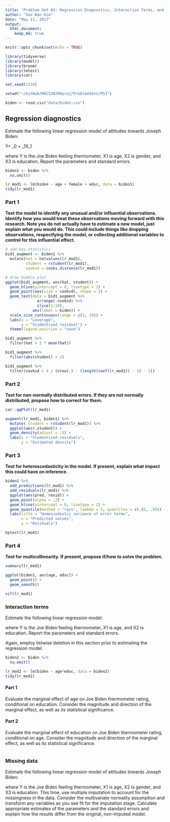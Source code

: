 ```yaml
---
title: 'Problem Set #3: Regression Diagnostics, Interaction Terms, and Missing Data'
author: "Soo Wan Kim"
date: "May 11, 2017"
output: 
  html_document:
    keep_md: true
---
```


```r
knitr::opts_chunk$set(echo = TRUE)

library(tidyverse)
library(modelr)
library(broom)
library(lmtest)
library(car)

set.seed(1234)

setwd("~/GitHub/MACS30200proj/ProblemSets/PS3")

biden <- read.csv("data/biden.csv")
```

## Regression diagnostics

Estimate the following linear regression model of attitudes towards Joseph Biden:

Y= \beta_0 + \beta_1X_1

where Y is the Joe Biden feeling thermometer, X1 is age, X2 is gender, and X3 is education. Report the parameters and standard errors.

```r
biden1 <- biden %>%
  na.omit()

lr_mod1 <- lm(biden ~ age + female + educ, data = biden1)
tidy(lr_mod1)
```

### Part 1
**Test the model to identify any unusual and/or influential observations. Identify how you would treat these observations moving forward with this research. Note you do not actually have to estimate a new model, just explain what you would do. This could include things like dropping observations, respecifying the model, or collecting additional variables to control for this influential effect.**

```r
# add key statistics
bid1_augment <- biden1 %>%
  mutate(hat = hatvalues(lr_mod1),
         student = rstudent(lr_mod1),
         cooksd = cooks.distance(lr_mod1))

# draw bubble plot
ggplot(bid1_augment, aes(hat, student)) +
  geom_hline(yintercept = 0, linetype = 2) +
  geom_point(aes(size = cooksd), shape = 1) +
  geom_text(data = bid1_augment %>%
              arrange(-cooksd) %>%
              slice(1:10),
            aes(label = biden)) +
  scale_size_continuous(range = c(1, 20)) +
  labs(x = "Leverage",
       y = "Studentized residual") +
  theme(legend.position = "none")
```

```r
bid1_augment %>%
  filter(hat > 2 * mean(hat))

bid1_augment %>%
  filter(abs(student) > 2)

bid1_augment %>%
  filter(cooksd > 4 / (nrow(.) - (length(coef(lr_mod1)) - 1) - 1))
```


### Part 2
**Test for non-normally distributed errors. If they are not normally distributed, propose how to correct for them.**

```r
car::qqPlot(lr_mod1)
```

```r
augment(lr_mod1, biden1) %>%
  mutate(.student = rstudent(lr_mod1)) %>%
  ggplot(aes(.student)) +
  geom_density(adjust = .5) +
  labs(x = "Studentized residuals",
       y = "Estimated density")
```


### Part 3 
**Test for heteroscedasticity in the model. If present, explain what impact this could have on inference.**

```r
biden1 %>%
  add_predictions(lr_mod1) %>%
  add_residuals(lr_mod1) %>%
  ggplot(aes(pred, resid)) +
  geom_point(alpha = .2) +
  geom_hline(yintercept = 0, linetype = 2) +
  geom_quantile(method = "rqss", lambda = 5, quantiles = c(.05, .95)) +
  labs(title = "Homoscedastic variance of error terms",
       x = "Predicted values",
       y = "Residuals")
```

```r
bptest(lr_mod1)
```

### Part 4
**Test for multicollinearity. If present, propose if/how to solve the problem.**

```r
summary(lr_mod1)

ggplot(biden1, aes(age, educ)) + 
  geom_point() + 
  geom_smooth()

vif(lr_mod1)
```

### Interaction terms

Estimate the following linear regression model:



where Y is the Joe Biden feeling thermometer, X1 is age, and X2 is education. Report the parameters and standard errors.

Again, employ listwise deletion in this section prior to estimating the regression model.

```r
biden2 <- biden %>%
  na.omit()

lr_mod2 <- lm(biden ~ age*educ, data = biden2)
tidy(lr_mod2)
```

#### Part 1
Evaluate the marginal effect of age on Joe Biden thermometer rating, conditional on education. Consider the magnitude and direction of the marginal effect, as well as its statistical significance.

#### Part 2
Evaluate the marginal effect of education on Joe Biden thermometer rating, conditional on age. Consider the magnitude and direction of the marginal effect, as well as its statistical significance.

```r

```

### Missing data

Estimate the following linear regression model of attitudes towards Joseph Biden:



where Y is the Joe Biden feeling thermometer, X1 is age, X2 is gender, and X3 is education. This time, use multiple imputation to account for the missingness in the data. Consider the multivariate normality assumption and transform any variables as you see fit for the imputation stage. Calculate appropriate estimates of the parameters and the standard errors and explain how the results differ from the original, non-imputed model.

```r

```